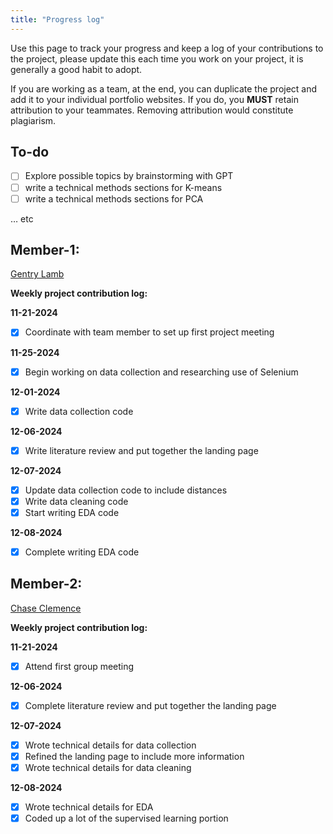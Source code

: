 ```yaml
---
title: "Progress log"
---
```


Use this page to track your progress and keep a log of your contributions to the project, please update this each time you work on your project, it is generally a good habit to adopt.

If you are working as a team, at the end, you can duplicate the project and add it to your individual portfolio websites. If you do, you **MUST** retain attribution to your teammates. Removing attribution would constitute plagiarism.

## To-do

* [ ] Explore possible topics by brainstorming with GPT 
* [ ] write a technical methods sections for K-means
* [ ] write a technical methods sections for PCA

... etc 

## Member-1:

[Gentry Lamb](../index.qmd#about-us)

**Weekly project contribution log:**


**11-21-2024** 

* [x] Coordinate with team member to set up first project meeting


**11-25-2024** 

* [x] Begin working on data collection and researching use of Selenium 


**12-01-2024** 

* [x] Write data collection code


**12-06-2024**

* [x] Write literature review and put together the landing page 


**12-07-2024**

* [x] Update data collection code to include distances
* [x] Write data cleaning code
* [x] Start writing EDA code


**12-08-2024**

* [x] Complete writing EDA code



## Member-2:

[Chase Clemence](../index.qmd#about-us)

**Weekly project contribution log:**


**11-21-2024** 

* [x] Attend first group meeting


**12-06-2024**

* [x] Complete literature review and put together the landing page 


**12-07-2024**

* [x] Wrote technical details for data collection
* [x] Refined the landing page to include more information
* [x] Wrote technical details for data cleaning


**12-08-2024**

* [x] Wrote technical details for EDA
* [x] Coded up a lot of the supervised learning portion